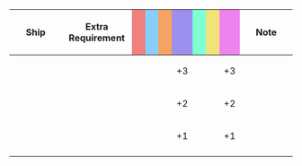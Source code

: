 {|class="wikitable" style="width:100%; text-align: center; vertical-align: middle;"
|-
! style="width: 20%;" | Ship
! style="width: 25%;" | Extra Requirement
! style="width: 5%; background-color: lightcoral;" | {{Firepower}}
! style="width: 5%; background-color: lightskyblue;" | {{Torpedo}}
! style="width: 5%; background-color: sandybrown;" | {{AA}}
! style="width: 5%; background-color: #9C8FEE;" | {{ASW}}
! style="width: 5%; background-color: #7fffd4;" | {{LOS}}
! style="width: 5%; background-color: #F2E279;" | {{Armor}}
! style="width: 5%; background-color: violet;" | {{Evasion}}
! style="width: 20%;" | Note
|-
! {{ShipLink|Fletcher/Mk.II}}
| style="text-align:left;" | 
| || || || +3 || || || +3
| style="text-align:left;" | 
|-
! {{ShipLink|Atlanta|Fletcher|Johnston|Samuel B. Roberts|text=US Ships|link_category=USN Vessels}}
| style="text-align:left;" | 
| || || || +2 || || || +2
| style="text-align:left;" | 
|-
! {{ShipLink|Jervis|Janus|text=British Ships|link_category=Royal Navy Vessels}}<br />{{ShipLink|Perth|text=Australian Ships|link_category=Royal Australian Navy Vessels}}
| style="text-align:left;" | 
| || || || +1 || || || +1
| style="text-align:left;" | 
|-
|}